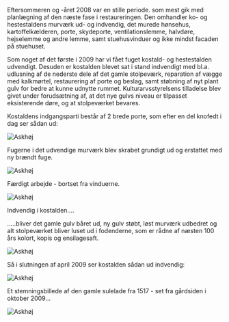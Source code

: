 Eftersommeren og -året 2008 var en stille periode. som mest gik med planlægning af den næste fase i restaureringen. Den omhandler ko- og hestestaldens murværk ud- og indvendig, det murede hønsehus, kartoffelkælderen, porte, skydeporte, ventilationslemme, halvdøre, hejselemme og andre lemme, samt stuehusvinduer og ikke mindst facaden på stuehuset.

Som noget af det første i 2009 har vi fået fuget kostald- og hestestalden udvendigt. Desuden er kostalden blevet sat i stand indvendigt med bl.a. udlusning af de nederste dele af det gamle stolpeværk, reparation af vægge med kalkmørtel, restaurering af porte og beslag, samt støbning af nyt plant gulv for bedre at kunne udnytte rummet. Kulturarvsstyrelsens tilladelse blev givet under forudsætning af, at det nye gulvs niveau er tilpasset eksisterende døre, og at stolpeværket bevares.

Kostaldens indgangsparti består af 2 brede porte, som efter en del knofedt i dag ser sådan ud:

![Askhøj](/images/dagbog/IMG_1130.jpeg)

Fugerne i det udvendige murværk blev skrabet grundigt ud og erstattet med ny brændt fuge.

![Askhøj](/images/dagbog/IMG_0912.jpeg)

Færdigt arbejde - bortset fra vinduerne.

![Askhøj](/images/dagbog/IMG_1141_2.jpeg)

Indvendig i kostalden....

.....bliver det gamle gulv båret ud, ny gulv støbt, løst murværk udbedret og alt stolpeværket bliver luset ud i fodenderne, som er rådne af næsten 100 års kolort, kopis og ensilagesaft.

![Askhøj](/images/dagbog/IMG_0920.jpeg)

Så i slutningen af april 2009 ser kostalden sådan ud indvendig:

![Askhøj](/images/dagbog/IMG_1139_2.jpeg)

Et stemningsbillede af den gamle sulelade fra 1517 - set fra gårdsiden i oktober 2009...

![Askhøj](/images/dagbog/IMG_1156.jpeg)
